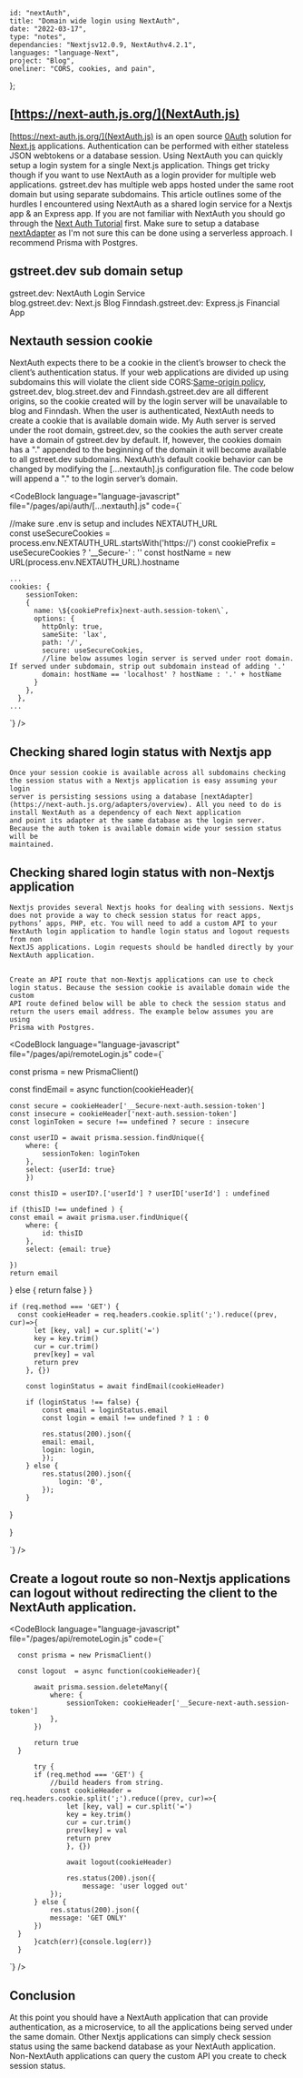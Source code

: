 
    id: "nextAuth",
    title: "Domain wide login using NextAuth",
    date: "2022-03-17",
    type: "notes",
    dependancies: "Nextjsv12.0.9, NextAuthv4.2.1",
    languages: "language-Next",
    project: "Blog",
    oneliner: "CORS, cookies, and pain",
};

## [https://next-auth.js.org/](NextAuth.js)

[https://next-auth.js.org/](NextAuth.js) is an open source [0Auth](https://oauth.net/) solution for [Next.js](https://nextjs.org/) applications.
Authentication can be performed with either stateless JSON webtokens or
a database session. Using NextAuth you can quickly setup a login system for a single Next.js application. Things get tricky though if you want
to use NextAuth as a login provider for multiple web applications. gstreet.dev has multiple web apps hosted under the same root domain but using
separate subdomains. This article outlines some of the hurdles I encountered using NextAuth as a shared login service for a Nextjs app & an
Express app. If you are not familiar with NextAuth you should go through the [Next Auth Tutorial](https://next-auth.js.org/tutorials) first. Make sure to setup a database [nextAdapter](https://next-auth.js.org/adapters/overview) as
I'm not sure this can be done using a serverless approach. I recommend Prisma with Postgres.

## gstreet.dev sub domain setup

gstreet.dev: NextAuth Login Service  
blog.gstreet.dev: Next.js Blog
Finndash.gstreet.dev: Express.js Financial App

## Nextauth session cookie

NextAuth expects there to be a cookie in the client’s browser to check the client’s authentication status. If your web applications are
divided up using subdomains this will violate the client side CORS:[Same-origin policy](https://developer.mozilla.org/en-US/docs/Web/Security/Same-origin_policy),
gstreet.dev, blog.street.dev and Finndash.gstreet.dev are all
different origins, so the cookie created will by the login server will be unavailable to blog and Finndash. When the user is authenticated,
NextAuth needs to create a cookie that is available domain wide. My Auth server is served under the root domain, gstreet.dev, so the cookies the
auth server create have a domain of gstreet.dev by default. If, however, the cookies domain has a "." appended to the beginning of the domain it
will become available to all gstreet.dev subdomains. NextAuth’s default cookie behavior can be changed by modifying the [...nextauth].js
configuration file. The code below will append a "." to the login server’s domain.

<CodeBlock language="language-javascript" file="/pages/api/auth/[...nextauth].js" code={`

//make sure .env is setup and includes NEXTAUTH_URL  
const useSecureCookies = process.env.NEXTAUTH_URL.startsWith('https://')
const cookiePrefix = useSecureCookies ? '\_\_Secure-' : ''
const hostName = new URL(process.env.NEXTAUTH_URL).hostname

    ...
    cookies: {
        sessionToken: 
        {
          name: \${cookiePrefix}next-auth.session-token\`,
          options: {
            httpOnly: true,
            sameSite: 'lax',
            path: '/',
            secure: useSecureCookies,
            //line below assumes login server is served under root domain. If served under subdomain, strip out subdomain instead of adding '.'
            domain: hostName == 'localhost' ? hostName : '.' + hostName
          }
        },
      },
    ...
            
`} />

## Checking shared login status with Nextjs app

    Once your session cookie is available across all subdomains checking the session status with a Nextjs application is easy assuming your login
    server is persisting sessions using a database [nextAdapter](https://next-auth.js.org/adapters/overview). All you need to do is install NextAuth as a dependency of each Next application
    and point its adapter at the same database as the login server. Because the auth token is available domain wide your session status will be
    maintained.

## Checking shared login status with non-Nextjs application

    Nextjs provides several Nextjs hooks for dealing with sessions. Nextjs does not provide a way to check session status for react apps,
    pythons’ apps, PHP, etc. You will need to add a custom API to your NextAuth login application to handle login status and logout requests from non
    NextJS applications. Login requests should be handled directly by your NextAuth application.

##

    Create an API route that non-Nextjs applications can use to check login status. Because the session cookie is available domain wide the custom
    API route defined below will be able to check the session status and return the users email address. The example below assumes you are using
    Prisma with Postgres.

<CodeBlock language="language-javascript" file="/pages/api/remoteLogin.js" code={`


const prisma = new PrismaClient()

const findEmail = async function(cookieHeader){

    const secure = cookieHeader['__Secure-next-auth.session-token']
    const insecure = cookieHeader['next-auth.session-token']
    const loginToken = secure !== undefined ? secure : insecure

    const userID = await prisma.session.findUnique({
        where: {
            sessionToken: loginToken
        },
        select: {userId: true}
        })

    const thisID = userID?.['userId'] ? userID['userId'] : undefined

    if (thisID !== undefined ) {
    const email = await prisma.user.findUnique({
        where: {
            id: thisID
        },
        select: {email: true}

    })
    return email

} else {
return false
}
}

    if (req.method === 'GET') {
      const cookieHeader = req.headers.cookie.split(';').reduce((prev, cur)=>{
          let [key, val] = cur.split('=')
          key = key.trim()
          cur = cur.trim()
          prev[key] = val
          return prev
        }, {})

        const loginStatus = await findEmail(cookieHeader)

        if (loginStatus !== false) {
            const email = loginStatus.email
            const login = email !== undefined ? 1 : 0

            res.status(200).json({
            email: email,
            login: login,
            });
        } else {
            res.status(200).json({
                login: '0',
            });
        }

}

}

`} />

## Create a logout route so non-Nextjs applications can logout without redirecting the client to the NextAuth application.

<CodeBlock language="language-javascript" file="/pages/api/remoteLogin.js" code={`

      const prisma = new PrismaClient()

      const logout  = async function(cookieHeader){

          await prisma.session.deleteMany({
              where: {
                  sessionToken: cookieHeader['__Secure-next-auth.session-token']
              },
          })

          return true
      }

          try {
          if (req.method === 'GET') {
              //build headers from string.
              const cookieHeader = req.headers.cookie.split(';').reduce((prev, cur)=>{
                  let [key, val] = cur.split('=')
                  key = key.trim()
                  cur = cur.trim()
                  prev[key] = val
                  return prev
                  }, {})

                  await logout(cookieHeader)

                  res.status(200).json({
                      message: 'user logged out'
              });
          } else {
              res.status(200).json({
              message: 'GET ONLY'
          })
      }
          }catch(err){console.log(err)}
      }

`} />

## Conclusion

At this point you should have a NextAuth application that can provide authentication, as a microservice, to all the applications being served
under the same domain. Other Nextjs applications can simply check session status using the same backend database as your NextAuth application.
Non-NextAuth applications can query the custom API you create to check session status.
